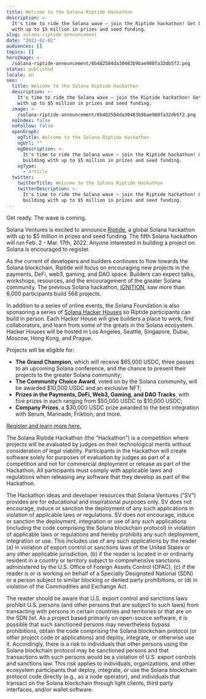 ```yaml
---
title: Welcome to the Solana Riptide Hackathon
description: >-
  It's time to ride the Solana wave — join the Riptide hackathon! Get building
  with up to $5 million in prizes and seed funding.
slug: solana-riptide-announcement
date: "2022-02-02"
audiences: []
topics: []
heroImage: >-
  /solana-riptide-announcement/6b482584da30483b9bae988fa32db5f2.png
status: published
locale: en
seo:
  title: Welcome to the Solana Riptide Hackathon
  description: >-
    It's time to ride the Solana wave — join the Riptide hackathon! Get building
    with up to $5 million in prizes and seed funding.
  image: >-
    /solana-riptide-announcement/6b482584da30483b9bae988fa32db5f2.png
  noIndex: false
  noFollow: false
  openGraph:
    ogTitle: Welcome to the Solana Riptide Hackathon
    ogUrl: ""
    ogDescription: >-
      It's time to ride the Solana wave — join the Riptide hackathon! Get
      building with up to $5 million in prizes and seed funding.
    ogType:
      - article
  twitter:
    twitterTitle: Welcome to the Solana Riptide Hackathon
    twitterDescription: >-
      It's time to ride the Solana wave — join the Riptide hackathon! Get
      building with up to $5 million in prizes and seed funding.
---
```


Get ready. The wave is coming.

Solana Ventures is excited to announce [Riptide](https://solana.com/riptide?ref=solana.ghost.io), a global Solana hackathon with up to $5 million in prizes and seed funding. The fifth Solana hackathon will run Feb. 2 - Mar. 17th, 2022. Anyone interested in building a project on Solana is encouraged to register.

<YouTube videoId="gVhtB0W8sMk" />

As the current of developers and builders continues to flow towards the Solana blockchain, Riptide will focus on encouraging new projects in the payments, DeFi, web3, gaming, and DAO space. Builders can expect talks, workshops, resources, and the encouragement of the greater Solana community. The previous Solana hackathon, [IGNITION](https://solana.com/news/solana-ignition-hackathon-winners?ref=solana.ghost.io), saw more than 6,000 participants build 568 projects.

In addition to a series of online events, the Solana Foundation is also sponsoring a series of [Solana Hacker Houses](https://solana.com/news/solana-hacker-house-world-tour?ref=solana.ghost.io) so Riptide participants can build in person. Each Hacker House will give builders a place to work, find collaborators, and learn from some of the greats in the Solana ecosystem. Hacker Houses will be hosted in Los Angeles, Seattle, Singapore, Dubai, Moscow, Hong Kong, and Prague.

Projects will be eligible for:

- **The Grand Champion**, which will receive $65,000 USDC, three passes to an upcoming Solana conference, and the chance to present their projects to the greater Solana community;
- **The Community Choice Award**, voted on by the Solana community, will be awarded $10,000 USDC and an exclusive NFT;
- **Prizes in the Payments, DeFi, Web3, Gaming, and DAO Tracks**, with five prizes in each ranging from $50,000 USDC to $10,000 USDC;
- **Company Prizes**, a $30,000 USDC prize awarded to the best integration with Serum, Marinade, Friktion, and more.

[Register and learn more here.](https://solana.com/riptide?ref=solana.ghost.io)

The Solana Riptide Hackathon (the “Hackathon”) is a competition where projects will be evaluated by judges on their technological merits without consideration of legal viability. Participants in the Hackathon will create software solely for purposes of evaluation by judges as part of a competition and not for commercial deployment or release as part of the Hackathon. All participants must comply with applicable laws and regulations when releasing any software that they develop as part of the Hackathon.

The Hackathon ideas and developer resources that Solana Ventures (“SV”) provides are for educational and inspirational purposes only. SV does not encourage, induce or sanction the deployment of any such applications in violation of applicable laws or regulations. SV does not encourage, induce or sanction the deployment, integration or use of any such applications (including the code comprising the Solana blockchain protocol) in violation of applicable laws or regulations and hereby prohibits any such deployment, integration or use. This includes use of any such applications by the reader (a) in violation of export control or sanctions laws of the United States or any other applicable jurisdiction, (b) if the reader is located in or ordinarily resident in a country or territory subject to comprehensive sanctions administered by the U.S. Office of Foreign Assets Control (OFAC), (c) if the reader is or is working on behalf of a Specially Designated National (SDN) or a person subject to similar blocking or denied party prohibitions, or (d) in violation of the Commodities and Exchange Act.

The reader should be aware that U.S. export control and sanctions laws prohibit U.S. persons (and other persons that are subject to such laws) from transacting with persons in certain countries and territories or that are on the SDN list. As a project based primarily on open-source software, it is possible that such sanctioned persons may nevertheless bypass prohibitions, obtain the code comprising the Solana blockchain protocol (or other project code or applications) and deploy, integrate, or otherwise use it. Accordingly, there is a risk to individuals that other persons using the Solana blockchain protocol may be sanctioned persons and that transactions with such persons would be a violation of U.S. export controls and sanctions law. This risk applies to individuals, organizations, and other ecosystem participants that deploy, integrate, or use the Solana blockchain protocol code directly (e.g., as a node operator), and individuals that transact on the Solana blockchain through light clients, third party interfaces, and/or wallet software.
